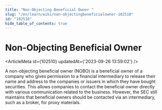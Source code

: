 ```yaml
---
title: "Non-Objecting Beneficial Owner "
slug: "/en/learn/wiki/non-objectingbeneficialowner-102510"
id: "102510"
hide_table_of_contents: true
---
```



# Non-Objecting Beneficial Owner 

<ArticleMeta id={102510} updatedAt={'2023-09-26 13:59:02'} />
<div className='border-solid border-b border-t-0 my-4 border-[var(--ifm-color-gray-300)]' />

A non-objecting beneficial owner (NOBO) is a beneficial owner of a company who gives permission to a financial intermediary to release their name and address to the companies or issuers in which they have bought securities. This allows companies to contact the beneficial owner directly with various communication related to the business. However, the SEC still maintains that beneficial owners should be contacted via an intermediary, such as a broker, for proxy materials.
